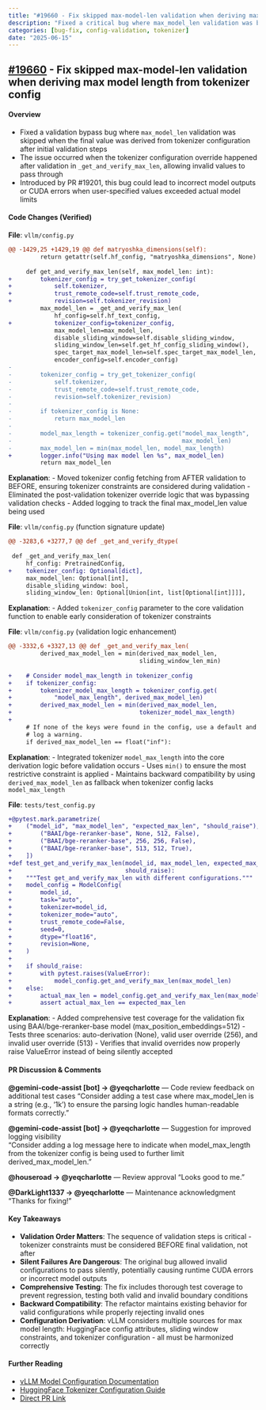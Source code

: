 ```yaml
---
title: "#19660 - Fix skipped max-model-len validation when deriving max model length from tokenizer config"
description: "Fixed a critical bug where max_model_len validation was being skipped when derived from tokenizer config, preventing potential CUDA errors and incorrect model outputs"
categories: [bug-fix, config-validation, tokenizer]
date: "2025-06-15"
---
```


## [#19660](https://github.com/vllm-project/vllm/pull/19660) - Fix skipped max-model-len validation when deriving max model length from tokenizer config

#### Overview
- Fixed a validation bypass bug where `max_model_len` validation was skipped when the final value was derived from tokenizer configuration after initial validation steps
- The issue occurred when the tokenizer configuration override happened after validation in `_get_and_verify_max_len`, allowing invalid values to pass through
- Introduced by PR #19201, this bug could lead to incorrect model outputs or CUDA errors when user-specified values exceeded actual model limits

#### Code Changes (Verified)
**File**: `vllm/config.py`

```diff
@@ -1429,25 +1429,19 @@ def matryoshka_dimensions(self):
         return getattr(self.hf_config, "matryoshka_dimensions", None)
 
     def get_and_verify_max_len(self, max_model_len: int):
+        tokenizer_config = try_get_tokenizer_config(
+            self.tokenizer,
+            trust_remote_code=self.trust_remote_code,
+            revision=self.tokenizer_revision)
         max_model_len = _get_and_verify_max_len(
             hf_config=self.hf_text_config,
+            tokenizer_config=tokenizer_config,
             max_model_len=max_model_len,
             disable_sliding_window=self.disable_sliding_window,
             sliding_window_len=self.get_hf_config_sliding_window(),
             spec_target_max_model_len=self.spec_target_max_model_len,
             encoder_config=self.encoder_config)
-
-        tokenizer_config = try_get_tokenizer_config(
-            self.tokenizer,
-            trust_remote_code=self.trust_remote_code,
-            revision=self.tokenizer_revision)
-
-        if tokenizer_config is None:
-            return max_model_len
-
-        model_max_length = tokenizer_config.get("model_max_length",
-                                                max_model_len)
-        max_model_len = min(max_model_len, model_max_length)
+        logger.info("Using max model len %s", max_model_len)
         return max_model_len
```

**Explanation**: 
- Moved tokenizer config fetching from AFTER validation to BEFORE, ensuring tokenizer constraints are considered during validation
- Eliminated the post-validation tokenizer override logic that was bypassing validation checks
- Added logging to track the final max_model_len value being used

**File**: `vllm/config.py` (function signature update)

```diff
@@ -3283,6 +3277,7 @@ def _get_and_verify_dtype(
 
 def _get_and_verify_max_len(
     hf_config: PretrainedConfig,
+    tokenizer_config: Optional[dict],
     max_model_len: Optional[int],
     disable_sliding_window: bool,
     sliding_window_len: Optional[Union[int, list[Optional[int]]]],
```

**Explanation**: 
- Added `tokenizer_config` parameter to the core validation function to enable early consideration of tokenizer constraints

**File**: `vllm/config.py` (validation logic enhancement)

```diff
@@ -3332,6 +3327,13 @@ def _get_and_verify_max_len(
         derived_max_model_len = min(derived_max_model_len,
                                     sliding_window_len_min)
 
+    # Consider model_max_length in tokenizer_config
+    if tokenizer_config:
+        tokenizer_model_max_length = tokenizer_config.get(
+            "model_max_length", derived_max_model_len)
+        derived_max_model_len = min(derived_max_model_len,
+                                    tokenizer_model_max_length)
+
     # If none of the keys were found in the config, use a default and
     # log a warning.
     if derived_max_model_len == float("inf"):
```

**Explanation**: 
- Integrated tokenizer `model_max_length` into the core derivation logic before validation occurs
- Uses `min()` to ensure the most restrictive constraint is applied
- Maintains backward compatibility by using `derived_max_model_len` as fallback when tokenizer config lacks `model_max_length`

**File**: `tests/test_config.py`

```diff
+@pytest.mark.parametrize(
+    ("model_id", "max_model_len", "expected_max_len", "should_raise"), [
+        ("BAAI/bge-reranker-base", None, 512, False),
+        ("BAAI/bge-reranker-base", 256, 256, False),
+        ("BAAI/bge-reranker-base", 513, 512, True),
+    ])
+def test_get_and_verify_max_len(model_id, max_model_len, expected_max_len,
+                                should_raise):
+    """Test get_and_verify_max_len with different configurations."""
+    model_config = ModelConfig(
+        model_id,
+        task="auto",
+        tokenizer=model_id,
+        tokenizer_mode="auto",
+        trust_remote_code=False,
+        seed=0,
+        dtype="float16",
+        revision=None,
+    )
+
+    if should_raise:
+        with pytest.raises(ValueError):
+            model_config.get_and_verify_max_len(max_model_len)
+    else:
+        actual_max_len = model_config.get_and_verify_max_len(max_model_len)
+        assert actual_max_len == expected_max_len
```

**Explanation**: 
- Added comprehensive test coverage for the validation fix using BAAI/bge-reranker-base model (max_position_embeddings=512)
- Tests three scenarios: auto-derivation (None), valid user override (256), and invalid user override (513)
- Verifies that invalid overrides now properly raise ValueError instead of being silently accepted

#### PR Discussion & Comments
**@gemini-code-assist[bot] → @yeqcharlotte** — Code review feedback on additional test cases
"Consider adding a test case where max_model_len is a string (e.g., '1k') to ensure the parsing logic handles human-readable formats correctly."

**@gemini-code-assist[bot] → @yeqcharlotte** — Suggestion for improved logging visibility  
"Consider adding a log message here to indicate when model_max_length from the tokenizer config is being used to further limit derived_max_model_len."

**@houseroad → @yeqcharlotte** — Review approval
"Looks good to me."

**@DarkLight1337 → @yeqcharlotte** — Maintenance acknowledgment
"Thanks for fixing!"

#### Key Takeaways
- **Validation Order Matters**: The sequence of validation steps is critical - tokenizer constraints must be considered BEFORE final validation, not after
- **Silent Failures Are Dangerous**: The original bug allowed invalid configurations to pass silently, potentially causing runtime CUDA errors or incorrect model outputs
- **Comprehensive Testing**: The fix includes thorough test coverage to prevent regression, testing both valid and invalid boundary conditions
- **Backward Compatibility**: The refactor maintains existing behavior for valid configurations while properly rejecting invalid ones
- **Configuration Derivation**: vLLM considers multiple sources for max model length: HuggingFace config attributes, sliding window constraints, and tokenizer configuration - all must be harmonized correctly

#### Further Reading
- [vLLM Model Configuration Documentation](https://docs.vllm.ai/en/latest/models/supported_models.html)
- [HuggingFace Tokenizer Configuration Guide](https://huggingface.co/docs/transformers/main_classes/tokenizer)
- [Direct PR Link](https://github.com/vllm-project/vllm/pull/19660)